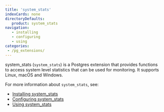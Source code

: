 ```yaml
---
title: 'system_stats'
indexCards: none
directoryDefaults:
   product: system_stats
navigation:
   - installing
   - configuring
   - using
categories:
 - /pg_extensions/
---
```

system_stats (`system_stats`) is a Postgres extension that provides functions to access system level statistics that can be used for monitoring. It supports Linux, macOS and Windows. 

For more information about `system_stats`, see:

- [Installing system_stats](installing.mdx)
- [Configuring system_stats](configuring.mdx)
- [Using system_stats](using.mdx)